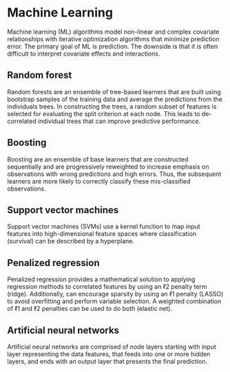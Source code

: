 # Machine Learning {#sec-ml}

Machine learning (ML) algorithms model non-linear and complex covariate relationships with iterative optimization algorithms that minimize prediction error. The primary goal of ML is prediction. The downside is that it is often difficult to interpret covariate effects and interactions.

## Random forest	

Random forests are an ensemble of tree-based learners that are built using bootstrap samples of the training data and average the predictions from the individuals trees. In constructing the trees, a random subset of features is selected for evaluating the split criterion at each node. This leads to de-correlated individual trees that can improve predictive performance.

## Boosting	

Boosting are an ensemble of base learners that are constructed sequentially and are progressively reweighted to increase emphasis on observations with wrong predictions and high errors. Thus, the subsequent learners are more likely to correctly classify these mis-classified observations.

## Support vector machines	

Support vector machines (SVMs) use a kernel function to map input features into high-dimensional feature spaces where classification (survival) can be described by a hyperplane.

## Penalized regression	

Penalized regression provides a mathematical solution to applying regression methods to correlated features by using an ℓ2 penalty term (ridge). Additionally, can encourage sparsity by using an ℓ1 penalty (LASSO) to avoid overfitting and perform variable selection. A weighted combination of ℓ1 and ℓ2 penalties can be used to do both (elastic net).

## Artificial neural networks	

Artificial neural networks are comprised of node layers starting with input layer representing the data features, that feeds into one or more hidden layers, and ends with an output layer that presents the final prediction.
